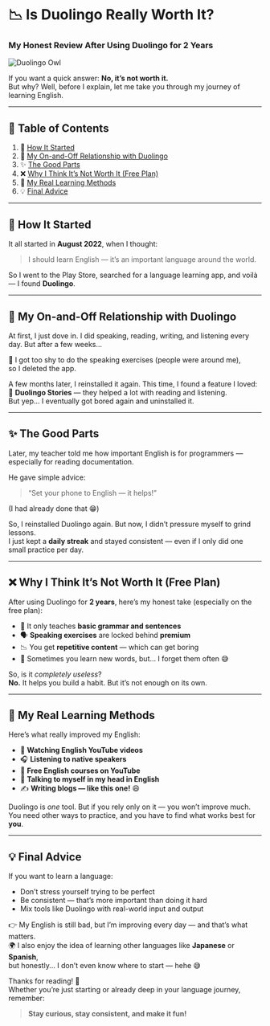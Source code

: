 # 📉 Is Duolingo Really Worth It?  
### My Honest Review After Using Duolingo for 2 Years

![Duolingo Owl](https://i.pcmag.com/imagery/reviews/07w3TE0qtevWbXyZZOsB6gK-45..v1680809084.jpg)

If you want a quick answer: **No, it’s not worth it.**  
But why? Well, before I explain, let me take you through my journey of learning English.

---

## 📑 Table of Contents

1. 🚀 [How It Started](#how-it-started)  
2. 🔄 [My On-and-Off Relationship with Duolingo](#my-on-and-off-relationship-with-duolingo)  
3. ✨ [The Good Parts](#the-good-parts)  
4. ❌ [Why I Think It’s Not Worth It (Free Plan)](#why-i-think-its-not-worth-it-free-plan)  
5. 💬 [My Real Learning Methods](#my-real-learning-methods)  
6. 💡 [Final Advice](#final-advice)

---

<a id="how-it-started"></a>
## 🚀 How It Started

It all started in **August 2022**, when I thought:  
> I should learn English — it’s an important language around the world.

So I went to the Play Store, searched for a language learning app, and voilà — I found **Duolingo**.

---

<a id="my-on-and-off-relationship-with-duolingo"></a>
## 🔄 My On-and-Off Relationship with Duolingo

At first, I just dove in. I did speaking, reading, writing, and listening every day. But after a few weeks...

😬 I got too shy to do the speaking exercises (people were around me),  
so I deleted the app.

A few months later, I reinstalled it again. This time, I found a feature I loved:  
📘 **Duolingo Stories** — they helped a lot with reading and listening.  
But yep… I eventually got bored again and uninstalled it.

---

<a id="the-good-parts"></a>
## ✨ The Good Parts

Later, my teacher told me how important English is for programmers —  
especially for reading documentation.

He gave simple advice:
> “Set your phone to English — it helps!”

(I had already done that 😁)

So, I reinstalled Duolingo again. But now, I didn’t pressure myself to grind lessons.  
I just kept a **daily streak** and stayed consistent — even if I only did one small practice per day.

---

<a id="why-i-think-its-not-worth-it-free-plan"></a>
## ❌ Why I Think It’s Not Worth It (Free Plan)

After using Duolingo for **2 years**, here’s my honest take (especially on the free plan):

- 🧠 It only teaches **basic grammar and sentences**
- 🗣️ **Speaking exercises** are locked behind **premium**
- 📉 You get **repetitive content** — which can get boring
- 🧩 Sometimes you learn new words, but… I forget them often 😅

So, is it *completely useless*?  
**No.** It helps you build a habit. But it’s not enough on its own.

---

<a id="my-real-learning-methods"></a>
## 💬 My Real Learning Methods

Here’s what really improved my English:

- 🎥 **Watching English YouTube videos**  
- 🎧 **Listening to native speakers**  
- 📖 **Free English courses on YouTube**  
- 🧠 **Talking to myself in my head in English**  
- ✍️ **Writing blogs — like this one!** 😄

Duolingo is *one* tool. But if you rely only on it — you won’t improve much.  
You need other ways to practice, and you have to find what works best for **you**.

---

<a id="final-advice"></a>
## 💡 Final Advice

If you want to learn a language:

- Don’t stress yourself trying to be perfect  
- Be consistent — that’s more important than doing it hard  
- Mix tools like Duolingo with real-world input and output

👉 My English is still bad, but I’m improving every day — and that’s what matters.  
🌍 I also enjoy the idea of learning other languages like **Japanese** or **Spanish**,  
but honestly... I don’t even know where to start — hehe 😅

Thanks for reading! 🙏  
Whether you’re just starting or already deep in your language journey, remember:

> **Stay curious, stay consistent, and make it fun!**
